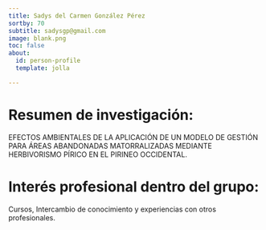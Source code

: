 ```yaml
---
title: Sadys del Carmen González Pérez
sortby: 70
subtitle: sadysgp@gmail.com
image: blank.png
toc: false
about: 
  id: person-profile
  template: jolla

---
```


:::{#person-profile}

# Resumen de investigación:
EFECTOS AMBIENTALES DE LA APLICACIÓN DE UN MODELO DE GESTIÓN PARA ÁREAS ABANDONADAS MATORRALIZADAS MEDIANTE HERBIVORISMO PÍRICO EN EL PIRINEO OCCIDENTAL.

#  Interés profesional dentro del grupo:
Cursos, Intercambio de conocimiento y experiencias con otros profesionales.


 
:::
